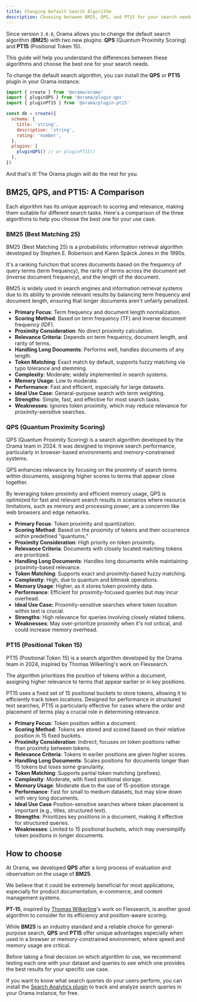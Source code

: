 ```yaml
---
title: Changing Default Search Algorithm
description: Choosing between BM25, QPS, and PT15 for your search needs.
---
```


Since version `3.0.0`, Orama allows you to change the default search algorithm (**BM25**) with two new plugins: **QPS** (Quantum Proximity Scoring) and **PT15** (Positional Token 15).

This guide will help you understand the differences between these algorithms and choose the best one for your search needs.

To change the default search algorithm, you can install the **QPS** or **PT15** plugin in your Orama instance:

```js
import { create } from '@orama/orama'
import { pluginQPS } from '@orama/plugin-qps'
import { pluginPT15 } from '@orama/plugin-pt15'

const db = create({
  schema: {
    title: 'string',
    description: 'string',
    rating: 'number',
  },
  plugins: [
    pluginQPS() // or pluginPT15()
  ],
})
```

And that's it! The Orama plugin will do the rest for you.

## BM25, QPS, and PT15: A Comparison
Each algorithm has its unique approach to scoring and relevance, making them suitable for different search tasks. Here's a comparison of the three algorithms to help you choose the best one for your use case.

### BM25 (Best Matching 25)

BM25 (Best Matching 25) is a probabilistic information retrieval algorithm developed by Stephen E. Robertson and Karen Spärck Jones in the 1990s.

It's a ranking function that scores documents based on the frequency of query terms (term frequency), the rarity of terms across the document set (inverse document frequency), and the length of the document.

BM25 is widely used in search engines and information retrieval systems due to its ability to provide relevant results by balancing term frequency and document length, ensuring that longer documents aren't unfairly penalized.

- **Primary Focus**: Term frequency and document length normalization.
- **Scoring Method**: Based on term frequency (TF) and inverse document frequency (IDF).
- **Proximity Consideration**: No direct proximity calculation.
- **Relevance Criteria**: Depends on term frequency, document length, and rarity of terms.
- **Handling Long Documents**: Performs well, handles documents of any length.
- **Token Matching**: Exact match by default, supports fuzzy matching via typo tolerance and stemming.
- **Complexity**: Moderate; widely implemented in search systems.
- **Memory Usage**: Low to moderate.
- **Performance**: Fast and efficient, especially for large datasets.
- **Ideal Use Case**: General-purpose search with term weighting.
- **Strengths**: Simple, fast, and effective for most search tasks.
- **Weaknesses**: Ignores token proximity, which may reduce relevance for proximity-sensitive searches.

### QPS (Quantum Proximity Scoring)

QPS (Quantum Proximity Scoring) is a search algorithm developed by the Orama team in 2024. It was designed to improve search performance, particularly in browser-based environments and memory-constrained systems.

QPS enhances relevance by focusing on the proximity of search terms within documents, assigning higher scores to terms that appear close together.

By leveraging token proximity and efficient memory usage, QPS is optimized for fast and relevant search results in scenarios where resource limitations, such as memory and processing power, are a concernm like web browsers and edge networks.

- **Primary Focus**: Token proximity and quantization.
- **Scoring Method**: Based on the proximity of tokens and their occurrence within predefined "quantums."
- **Proximity Consideration**: High priority on token proximity.
- **Relevance Criteria**: Documents with closely located matching tokens are prioritized.
- **Handling Long Documents**: Handles long documents while maintaining proximity-based relevance.
- **Token Matching**: Supports exact and proximity-based fuzzy matching.
- **Complexity**: High, due to quantum and bitmask operations.
- **Memory Usage**: Higher, as it stores token proximity data.
- **Performance**: Efficient for proximity-focused queries but may incur overhead.
- **Ideal Use Case:** Proximity-sensitive searches where token location within text is crucial.
- **Strengths**: High relevance for queries involving closely related tokens.
- **Weaknesses**: May over-prioritize proximity when it's not critical, and could increase memory overhead.

### PT15 (Positional Token 15)

PT15 (Positional Token 15) is a search algorithm developed by the Orama team in 2024, inspired by Thomas Wilkerling's work on Flexsearch.

The algorithm prioritizes the position of tokens within a document, assigning higher relevance to terms that appear earlier or in key positions.

PT15 uses a fixed set of 15 positional buckets to store tokens, allowing it to efficiently track token locations. Designed for performance in structured text searches, PT15 is particularly effective for cases where the order and placement of terms play a crucial role in determining relevance.

- **Primary Focus**: Token position within a document.
- **Scoring Method**: Tokens are stored and scored based on their relative position in 15 fixed buckets.
- **Proximity Consideration**: Indirect; focuses on token positions rather than proximity between tokens.
- **Relevance Criteria**: Tokens in earlier positions are given higher scores.
- **Handling Long Documents**: Scales positions for documents longer than 15 tokens but loses some granularity.
- **Token Matching**: Supports partial token matching (prefixes).
- **Complexity**: Moderate, with fixed positional storage.
- **Memory Usage**: Moderate due to the use of 15-position storage.
- **Performance**: Fast for small to medium datasets, but may slow down with very long documents.
- **Ideal Use Case** Position-sensitive searches where token placement is important (e.g., titles, structured text).
- **Strengths**: Prioritizes key positions in a document, making it effective for structured queries.
- **Weaknesses**: Limited to 15 positional buckets, which may oversimplify token positions in longer documents.

## How to choose

At Orama, we developed **QPS** after a long process of evaluation and observation on the usage of **BM25**.

We believe that it could be extremely beneficial for most applications, especially for product documentation, e-commerce, and content management systems.

**PT-15**, inspired by [Thomas Wilkerling](https://github.com/ts-thomas)'s work on Flexsearch, is another good algorithm to consider for its efficiency and position-aware scoring.

While **BM25** is an industry standard and a reliable choice for general-purpose search, **QPS** and **PT15** offer unique advantages especially when used in a browser or memory-constrained environment, where speed and memory usage are critical.

Before taking a final decision on which algorithm to use, we recommend testing each one with your dataset and queries to see which one provides the best results for your specific use case.

If you want to know what search queries do your users perform, you can install the [Search Analytics plugin](/docs/orama-js/plugins/plugin-analytics) to track and analyze search queries in your Orama instance, for free.